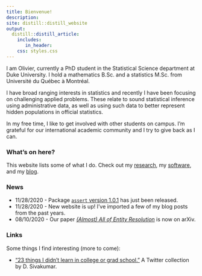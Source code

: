 ```yaml
---
title: Bienvenue!
description:
site: distill::distill_website
output:
  distill::distill_article:
    includes:
       in_header: 
    css: styles.css
---
```

 
I am Olivier, currently a PhD student in the Statistical Science department at Duke University. I hold a mathematics B.Sc. and a statistics M.Sc. from Université du Québec à Montréal.

I have broad ranging interests in statistics and recently I have been focusing on challenging applied problems. These relate to sound statistical inference using administrative data, as well as using such data to better represent hidden populations in official statistics.

In my free time, I like to get involved with other students on campus. I'm grateful for our international academic community and I try to give back as I can.

### What's on here?

This website lists some of what I do. Check out my [research](./research.html), my [software](./software.html), and my [blog](./blog.html).

### News

- 11/28/2020 - Package [`assert` version 1.0.1](https://github.com/olivierBinette/assert) has just been released.
- 11/28/2020 - New website is up! I've imported a few of my blog posts from the past years.
- 08/10/2020 - Our paper [*(Almost) All of Entity Resolution*](https://arxiv.org/abs/2008.04443) is now on arXiv.

### Links

Some things I find interesting (more to come):

- ["23 things I didn't learn in college or grad school."](https://twitter.com/dsivakumar/timelines/1328255107599802368) A Twitter collection by D. Sivakumar.


